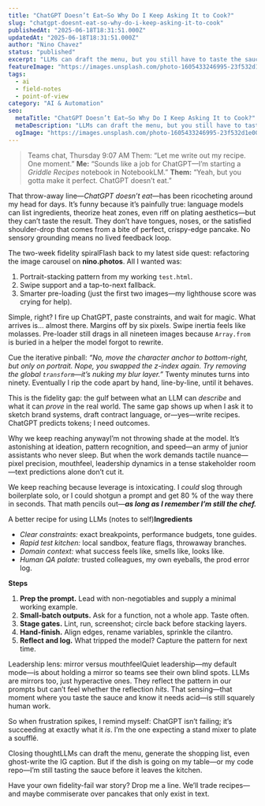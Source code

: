 ```yaml
---
title: "ChatGPT Doesn’t Eat—So Why Do I Keep Asking It to Cook?"
slug: "chatgpt-doesnt-eat-so-why-do-i-keep-asking-it-to-cook"
publishedAt: "2025-06-18T18:31:51.000Z"
updatedAt: "2025-06-18T18:31:51.000Z"
author: "Nino Chavez"
status: "published"
excerpt: "LLMs can draft the menu, but you still have to taste the sauce. Here’s my field-note recipe for closing the fidelity gap between what ChatGPT writes and what actually works."
featureImage: "https://images.unsplash.com/photo-1605433246995-23f532d1e001?crop=entropy&cs=tinysrgb&fit=max&fm=jpg&ixid=M3wxMTc3M3wwfDF8c2VhcmNofDIzfHxjb29raW5nJTIwcHJlcHxlbnwwfHx8fDE3NTAyNzE0NjZ8MA&ixlib=rb-4.1.0&q=80&w=2000"
tags:
  - ai
  - field-notes
  - point-of-view
category: "AI & Automation"
seo:
  metaTitle: "ChatGPT Doesn’t Eat—So Why Do I Keep Asking It to Cook?"
  metaDescription: "LLMs can draft the menu, but you still have to taste the sauce. Here’s my field-note recipe for closing the fidelity gap between what ChatGPT writes and what actually works."
  ogImage: "https://images.unsplash.com/photo-1605433246995-23f532d1e001?crop=entropy&cs=tinysrgb&fit=max&fm=jpg&ixid=M3wxMTc3M3wwfDF8c2VhcmNofDIzfHxjb29raW5nJTIwcHJlcHxlbnwwfHx8fDE3NTAyNzE0NjZ8MA&ixlib=rb-4.1.0&q=80&w=2000"
---
```


> Teams chat, Thursday 9:07 AM
> Them: “Let me write out my recipe. One moment.”
> **Me:** “Sounds like a job for ChatGPT—I’m starting a *Griddle Recipes* notebook in NotebookLM.”
> **Them:** “Yeah, but you gotta make it perfect. ChatGPT doesn’t eat.”

That throw-away line—*ChatGPT doesn’t eat*—has been ricocheting around my head for days. It’s funny because it’s painfully true: language models can list ingredients, theorize heat zones, even riff on plating aesthetics—but they can’t taste the result. They don’t have tongues, noses, or the satisfied shoulder-drop that comes from a bite of perfect, crispy-edge pancake. No sensory grounding means no lived feedback loop.

The two-week fidelity spiralFlash back to my latest side quest: refactoring the image carousel on **nino.photos**. All I wanted was:

1. Portrait-stacking pattern from my working `test.html`.
2. Swipe support and a tap-to-next fallback.
3. Smarter pre-loading (just the first two images—my lighthouse score was crying for help).

Simple, right? I fire up ChatGPT, paste constraints, and wait for magic. What arrives is… almost there. Margins off by six pixels. Swipe inertia feels like molasses. Pre-loader still drags in all nineteen images because `Array.from` is buried in a helper the model forgot to rewrite.

Cue the iterative pinball:
*“No, move the character anchor to bottom-right, but only on portrait. Nope, you swapped the z-index again. Try removing the global `transform`—it’s nuking my blur layer.”* Twenty minutes turns into ninety. Eventually I rip the code apart by hand, line-by-line, until it behaves.

This is the fidelity gap: the gulf between what an LLM can *describe* and what it can *prove* in the real world. The same gap shows up when I ask it to sketch brand systems, draft contract language, or—yes—write recipes. ChatGPT predicts tokens; I need outcomes.

Why we keep reaching anywayI’m not throwing shade at the model. It’s astonishing at ideation, pattern recognition, and speed—an army of junior assistants who never sleep. But when the work demands tactile nuance—pixel precision, mouthfeel, leadership dynamics in a tense stakeholder room—text predictions alone don’t cut it.

We keep reaching because leverage is intoxicating. I *could* slog through boilerplate solo, or I could shotgun a prompt and get 80 % of the way there in seconds. That math pencils out—***as long as I remember I’m still the chef.***

A better recipe for using LLMs (notes to self)**Ingredients**

- *Clear constraints:* exact breakpoints, performance budgets, tone guides.
- *Rapid test kitchen:* local sandbox, feature flags, throwaway branches.
- *Domain context:* what success feels like, smells like, looks like.
- *Human QA palate:* trusted colleagues, my own eyeballs, the prod error log.

**Steps**

1. **Prep the prompt.** Lead with non-negotiables and supply a minimal working example.
2. **Small-batch outputs.** Ask for a function, not a whole app. Taste often.
3. **Stage gates.** Lint, run, screenshot; circle back before stacking layers.
4. **Hand-finish.** Align edges, rename variables, sprinkle the cilantro.
5. **Reflect and log.** What tripped the model? Capture the pattern for next time.

Leadership lens: mirror versus mouthfeelQuiet leadership—my default mode—is about holding a mirror so teams see their own blind spots. LLMs are mirrors too, just hyperactive ones. They reflect the pattern in our prompts but can’t feel whether the reflection *hits*. That sensing—that moment where you taste the sauce and know it needs acid—is still squarely human work.

So when frustration spikes, I remind myself: ChatGPT isn’t failing; it’s succeeding at exactly what it *is*. I’m the one expecting a stand mixer to plate a soufflé.

Closing thoughtLLMs can draft the menu, generate the shopping list, even ghost-write the IG caption. But if the dish is going on my table—or my code repo—I’m still tasting the sauce before it leaves the kitchen.

Have your own fidelity-fail war story? Drop me a line. We’ll trade recipes—and maybe commiserate over pancakes that only exist in text.
